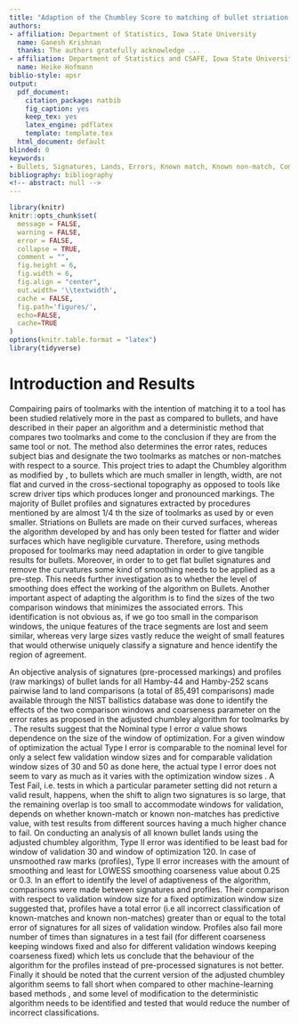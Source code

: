 ```yaml
---
title: "Adaption of the Chumbley Score to matching of bullet striation marks"
authors:
- affiliation: Department of Statistics, Iowa State University 
  name: Ganesh Krishnan
  thanks: The authors gratefully acknowledge ...
- affiliation: Department of Statistics and CSAFE, Iowa State University 
  name: Heike Hofmann
biblio-style: apsr
output:
  pdf_document:
    citation_package: natbib
    fig_caption: yes
    keep_tex: yes
    latex_engine: pdflatex
    template: template.tex
  html_document: default
blinded: 0
keywords:
- Bullets, Signatures, Lands, Errors, Known match, Known non-match, Comparisons
bibliography: bibliography
<!-- abstract: null -->
---
```


\newcommand{\hh}[1]{{\textcolor{orange}{#1}}}
\newcommand{\gk}[1]{{\textcolor{green}{#1}}}
\newcommand{\cited}[1]{{\textcolor{red}{#1}}}

<!-- \tableofcontents -->

```r
library(knitr)
knitr::opts_chunk$set(
  message = FALSE,
  warning = FALSE,
  error = FALSE, 
  collapse = TRUE,
  comment = "",
  fig.height = 6,
  fig.width = 6,
  fig.align = "center",
  out.width= '\\textwidth',
  cache = FALSE,
  fig.path='figures/',
  echo=FALSE,
  cache=TRUE
)
options(knitr.table.format = "latex")
library(tidyverse)
```
# Introduction and Results

Compairing pairs of toolmarks with the intention of matching it to a tool has been studied relatively more in the past as compared to bullets, and \citet{chumbley} have described in their paper an algorithm and a deterministic method that compares
two toolmarks and come to the conclusion if they are from the same tool or not. The method also determines the error rates, reduces subject bias and designate the two toolmarks as matches or non-matches with respect to a source. This project tries to adapt the Chumbley algorithm as modified by \citet{hadler}, to bullets which are much smaller in length, width, are not flat and curved in the cross-sectional topography as opposed to tools like screw driver tips which produces longer and pronounced markings. The majority of Bullet profiles and signatures extracted by procedures mentioned by  \citet{aoas} are almost 1/4 th the size of toolmarks as used by \citet{chumbley} or even smaller. Striations on Bullets are made on their curved surfaces, whereas the algorithm developed by \citet{chumbley} and \citet{hadler} has only been tested for flatter and wider surfaces which have negligible curvature. Therefore, using methods proposed for toolmarks may need adaptation in order to give tangible results for bullets. Moreover, in order to to get flat bullet signatures and remove the curvatures some kind of smoothing needs to be applied as a pre-step. This needs further investigation as to whether the level of smoothing does effect the working of the algorithm on Bullets. Another important aspect of adapting the algorithm is to find the sizes of the two comparison windows  \citet{hadler} that minimizes the associated errors. This identification is not obvious as,  if we go too small in the comparison windows, the unique features of the trace segments are lost and seem similar, whereas very large sizes vastly reduce the weight of small features that would otherwise uniquely classify a signature and hence identify the region of agreement.

An objective analysis of signatures (pre-processed markings) and profiles (raw markings) of bullet lands for all Hamby-44 and Hamby-252 scans pairwise land to land comparisons (a total of 85,491 comparisons)\citep{hamby} made available through the NIST ballistics database \citep{nist} was done to identify the effects of the two comparison windows and coarseness parameter on the error rates as proposed in the adjusted chumbley algorithm for toolmarks by \citet{hadler}. The results suggest that the Nominal type I error $\alpha$ value shows dependence on the size of the window of optimization. For a given window of optimization the actual Type I error is comparable to the nominal level for only a select few validation window sizes and for comparable validation window sizes of 30 and 50 as done here, the actual type I error does not seem to vary as much as it varies with the optimization window sizes .
A Test Fail, i.e. tests in which a particular parameter setting did not return a valid result, happens, when the shift to align two signatures is so large, that the remaining overlap is too small to accommodate  windows for validation, depends on whether known-match or known non-matches has predictive value, with test results from different sources having a much higher chance to fail. On conducting an analysis of all known bullet lands using the adjusted chumbley algorithm, Type II error was identified to be least bad for window of validation 30 and window of optimization 120. In case of unsmoothed raw marks (profiles), Type II error increases with the amount of smoothing and least for LOWESS smoothing coarseness value about 0.25 or 0.3. In an effort to identify the level of adaptiveness of the algorithm, comparisons were made between signatures and profiles. Their comparison with respect to validation window size for a fixed optimization window size suggested that, profiles have a total error (i.e all incorrect classification of known-matches and known non-matches) greater than or equal to the total error of signatures for all sizes of validation window. Profiles also fail more number of times than signatures in a test fail (for different coarseness keeping windows fixed and also for different validation windows keeping coarseness fixed) which lets us conclude that the behaviour of the algorithm for the profiles instead of pre-processed signatures is not better. Finally it should be noted that the current version of the adjusted chumbley algorithm seems to fall short when compared to other machine-learning based methods \citet{aoas}, and some level of modification to the deterministic algorithm needs to be identified and tested that would reduce the number of incorrect classifications.

